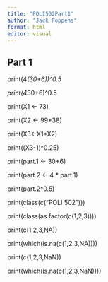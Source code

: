 ---
title: "POLI502Part1"
author: "Jack Poppens"
format: html
editor: visual
---

## Part 1

print(4*(30+6))\^0.5*

*print(4*30+6)\^0.5

print(X1 \<- 73)

print(X2 \<- 99+38)

print(X3\<-X1\*X2)

print((X3-1)\^0.25)

print(part.1 \<- 30+6)

print(part.2 \<- 4 \* part.1)

print(part.2\^0.5)

print(class(c("POLI 502")))

print(class(as.factor(c(1,2,3))))

print(c(1,2,3,NA))

print(which(is.na(c(1,2,3,NA))))

print(c(1,2,3,NaN))

print(which(is.na(c(1,2,3,NaN))))\
